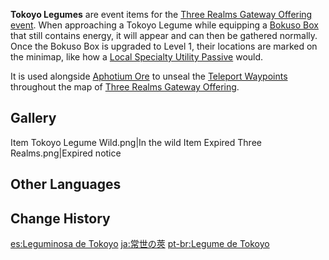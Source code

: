 {{Item Infobox
|id           = 101701
|image        = Item Tokoyo Legume.png
|type         = Quest Items
|group        = Event Items
|event        = Three Realms Gateway Offering
|description  = A special plant that was produced via the [[Watatsumi Goryou Matsuri]].<br />With the awakening of the Sangacorexes, the elemental energies within [[Enkanomiya]] have been pacified. This is a naturally-growing fertilizing crop that will turn into loam within the soil once it decays.
|source1      = Three Realms Gateway Offering
}}
'''Tokoyo Legumes''' are event items for the [[Three Realms Gateway Offering]] [[event]]. When approaching a Tokoyo Legume
while equipping a [[Bokuso Box]] that still contains energy, it will appear and can then be gathered normally. Once the Bokuso Box is upgraded to Level 1, their locations are marked on the minimap, like how a [[Local Specialties#Character Bonuses|Local Specialty Utility Passive]] would.

It is used alongside [[Aphotium Ore]] to unseal the [[Teleport Waypoints]] throughout the map of [[Three Realms Gateway Offering]].

==Gallery==
<gallery>
Item Tokoyo Legume Wild.png|In the wild
Item Expired Three Realms.png|Expired notice
</gallery>

==Other Languages==
{{Other Languages
|en      = Tokoyo Legume
|zhs     = 常世之荚
|zhs_rm  = Chángshì zhī Jiá
|zht     = 常世之莢
|zht_rm  = Chángshì zhī Jiá
|zh_tl   = 
|ja      = 常世の莢
|ja_rm   = Tokoyo no Saya{{Assumed}}
|ja_tl   = Tokoyo Pod
|ko      = {{tt|상세|常世}}의 {{tt|협과|莢果}}
|ko_rm   = Sangse-ui Hyeopgwa
|ko_tl   = Legume of Eternity
|es      = Leguminosa de Tokoyo
|es_tl   = Tokoyo Legume
|fr      = Tilleul de Tokoyo
|fr_tl   = Tokoyo Linden
|ru      = Бобы Токоё
|ru_tl   = Tokoyo Beans
|th      = Tokoyo Legume
|vi      = Nhánh Tokoyo
|vi_tl   = 
|de      = Tokoyo-Schote
|de_tl   = Tokoyo Pod
|id      = Kacang Tokoyo
|id_tl   = Tokoyo Peanut
|pt      = Legume de Tokoyo
|pt_tl   = 
|tr      = Tokoyo Tanesi
|tr_tl   = 
|it      = Leguminosa di Tokoyo
|it_tl   = 
}}

==Change History==
{{Change History|2.5}}

[[es:Leguminosa de Tokoyo]]
[[ja:常世の莢]]
[[pt-br:Legume de Tokoyo]]